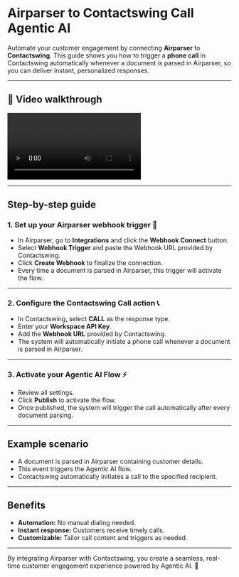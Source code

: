 # Airparser to Contactswing Call Agentic AI

Automate your customer engagement by connecting **Airparser** to **Contactswing**. This guide shows you how to trigger a **phone call** in Contactswing automatically whenever a document is parsed in Airparser, so you can deliver instant, personalized responses.

---

## 🎥 Video walkthrough

<div class="card-video">
  <video 
    src="https://storage.googleapis.com/helpsessionvideos/Contactswing/Videos/airparser.mp4" 
    autoplay 
    playsinline 
    controls 
    title="Airparser to Contactswing Workflow"
  ></video>
</div>

---

## Step-by-step guide

### 1. Set up your Airparser webhook trigger 📝

- In Airparser, go to **Integrations** and click the **Webhook Connect** button.
- Select **Webhook Trigger** and paste the Webhook URL provided by Contactswing.
- Click **Create Webhook** to finalize the connection.
- Every time a document is parsed in Airparser, this trigger will activate the flow.

---

### 2. Configure the Contactswing Call action 📞

- In Contactswing, select **CALL** as the response type.
- Enter your **Workspace API Key**.
- Add the **Webhook URL** provided by Contactswing.
- The system will automatically initiate a phone call whenever a document is parsed in Airparser.

---

### 3. Activate your Agentic AI Flow ⚡

- Review all settings.
- Click **Publish** to activate the flow.
- Once published, the system will trigger the call automatically after every document parsing.

---

## Example scenario

- A document is parsed in Airparser containing customer details.
- This event triggers the Agentic AI flow.
- Contactswing automatically initiates a call to the specified recipient.

---

## Benefits

- **Automation:** No manual dialing needed.
- **Instant response:** Customers receive timely calls.
- **Customizable:** Tailor call content and triggers as needed.

---

By integrating Airparser with Contactswing, you create a seamless, real-time customer engagement experience powered by Agentic AI. 🤖
